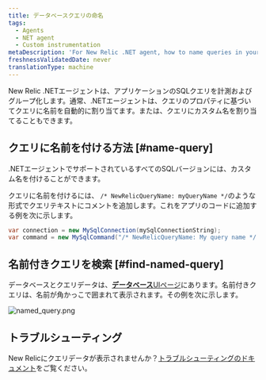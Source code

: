 ```yaml
---
title: データベースクエリの命名
tags:
  - Agents
  - NET agent
  - Custom instrumentation
metaDescription: 'For New Relic .NET agent, how to name queries in your application.'
freshnessValidatedDate: never
translationType: machine
---
```



New Relic .NETエージェントは、アプリケーションのSQLクエリを計測およびグループ化します。通常、.NETエージェントは、クエリのプロパティに基づいてクエリに名前を自動的に割り当てます。または、クエリにカスタム名を割り当てることもできます。

## クエリに名前を付ける方法 [#name-query]

.NETエージェントでサポートされているすべてのSQLバージョンには、カスタム名を付けることができます。

クエリに名前を付けるには、 `/* NewRelicQueryName: myQueryName */`のような形式でクエリテキストにコメントを追加します。これをアプリのコードに追加する例を次に示します。

```cs
var connection = new MySqlConnection(mySqlConnectionString);
var command = new MySqlCommand("/* NewRelicQueryName: My query name */ SELECT date FROM dates", connection);
```

## 名前付きクエリを検索 [#find-named-query]

データベースとクエリデータは、[**データベース**UIページ](/docs/apm/apm-ui-pages/monitoring/databases-page-view-operations-throughput-response-time)にあります。名前付きクエリは、名前が角かっこで囲まれて表示されます。その例を次に示します。

<img
  title="named_query.png"
  alt="named_query.png"
  src={apmScreenshotShowingWhereYouWouldSeeaCustomQueryName}
/>

## トラブルシューティング

New Relicにクエリデータが表示されませんか？<a href="/docs/apm/agents/net-agent/troubleshooting/no-data-appears-net">トラブルシューティングのドキュメント</a>をご覧ください。